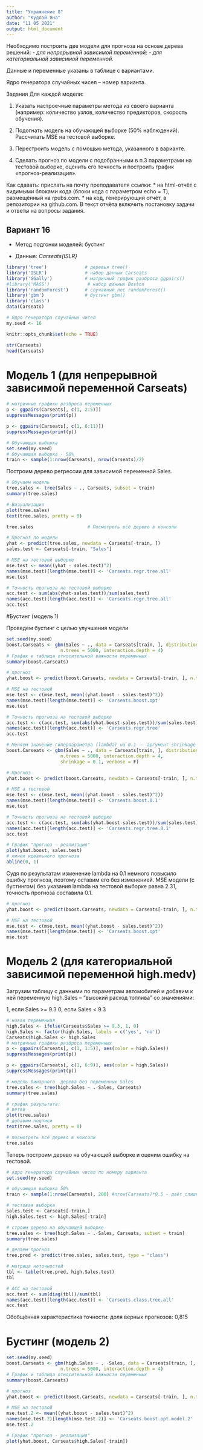 ---
title: "Упражнение 8"
author: "Кудлай Яна"
date: "11 05 2021"
output: html_document
---

Необходимо построить две модели для прогноза на основе дерева решений:
 - *для непрерывной зависимой переменной;* 
 - *для категориальной зависимой переменной.*
 
Данные и переменные указаны в таблице с вариантами.

Ядро генератора случайных чисел – номер варианта.

Задания Для каждой модели:

1. Указать настроечные параметры метода из своего варианта (например: количество узлов, количество предикторов, скорость обучения).

2. Подогнать модель на обучающей выборке (50% наблюдений). Рассчитать MSE на тестовой выборке.

3. Перестроить модель с помощью метода, указанного в варианте.

4. Сделать прогноз по модели с подобранными в п.3 параметрами на тестовой выборке, оценить его точность и построить график «прогноз-реализация».

Как сдавать: прислать на почту преподавателя ссылки: * на html-отчёт с видимыми блоками кода (блоки кода с параметром echo = T), размещённый на rpubs.com.
* на код, генерирующий отчёт, в репозитории на github.com. В текст отчёта включить постановку задачи и ответы на вопросы задания.

## Вариант 16

 - Метод подгонки моделей: бустинг

 - Данные: *Carseats{ISLR}*

```{r setup, include=FALSE}
library('tree')              # деревья tree()
library('ISLR')              # набор данных Carseats
library('GGally')            # матричный график разброса ggpairs()
#library('MASS')              # набор данных Boston
library('randomForest')      # случайный лес randomForest()
library('gbm')               # бустинг gbm()
library('class')
data(Carseats)

# Ядро генератора случайных чисел
my.seed <- 16

knitr::opts_chunk$set(echo = TRUE)
```


```{r}
str(Carseats)
head(Carseats)
```

# Модель 1 (для непрерывной зависимой переменной Carseats)



```{r}
# матричные графики разброса переменных
p <- ggpairs(Carseats[, c(1, 2:5)])
suppressMessages(print(p))

p <- ggpairs(Carseats[, c(1, 6:11)])
suppressMessages(print(p))

```

```{r}
# Обучающая выборка
set.seed(my.seed)
# Обучающая выборка - 50%
train <- sample(1:nrow(Carseats), nrow(Carseats)/2)
```

Построим дерево регрессии для зависимой переменной Sales.

```{r}
# Обучаем модель
tree.sales <- tree(Sales ~ ., Carseats, subset = train)
summary(tree.sales)
```

```{r}
# Визуализация
plot(tree.sales)
text(tree.sales, pretty = 0)

tree.sales                    # Посмотреть всё дерево в консоли
```

```{r}
# Прогноз по модели 
yhat <- predict(tree.sales, newdata = Carseats[-train, ])
sales.test <- Carseats[-train, "Sales"]

# MSE на тестовой выборке
mse.test <- mean((yhat - sales.test)^2)
names(mse.test)[length(mse.test)] <- 'Carseats.regr.tree.all'
mse.test

# Точность прогноза на тестовой выборке
acc.test <- sum(abs(yhat-sales.test))/sum(sales.test)
names(acc.test)[length(acc.test)] <- 'Carseats.regr.tree.all'
acc.test
```

#Бустинг (модель 1)

Проведем бустинг с целью улучшения модели

```{r}
set.seed(my.seed)
boost.Carseats <- gbm(Sales ~ ., data = Carseats[train, ], distribution = "gaussian",
                    n.trees = 5000, interaction.depth = 4)
# График и таблица относительной важности переменных
summary(boost.Carseats)
```

```{r}
# прогноз
yhat.boost <- predict(boost.Carseats, newdata = Carseats[-train, ], n.trees = 5000)

# MSE на тестовой
mse.test <- c(mse.test, mean((yhat.boost - sales.test)^2))
names(mse.test)[length(mse.test)] <- 'Carseats.boost.opt'
mse.test

# Точность прогноза на тестовой выборке
acc.test <- c(acc.test, sum(abs(yhat.boost-sales.test))/sum(sales.test))
names(acc.test)[length(acc.test)] <- 'Carseats.regr.tree'
acc.test
```

```{r}
# Меняем значение гиперпараметра (lambda) на 0.1 -- аргумент shrinkage
boost.Carseats <- gbm(Sales ~ ., data = Carseats[train, ], distribution = "gaussian",
                    n.trees = 5000, interaction.depth = 4, 
                    shrinkage = 0.1, verbose = F)

# Прогноз
yhat.boost <- predict(boost.Carseats, newdata = Carseats[-train, ], n.trees = 5000)

# MSE а тестовой
mse.test <- c(mse.test, mean((yhat.boost - sales.test)^2))
names(mse.test)[length(mse.test)] <- 'Carseats.boost.0.1'
mse.test

# Точность прогноза на тестовой выборке
acc.test <- c(acc.test, sum(abs(yhat.boost-sales.test))/sum(sales.test))
names(acc.test)[length(acc.test)] <- 'Carseats.regr.tree.0.1'
acc.test
```

```{r}
# График "прогноз - реализация"
plot(yhat.boost, sales.test)
# линия идеального прогноза
abline(0, 1) 
```

Судя по результатам изменение lambda на 0.1 немного повысило ошибку прогноза, поэтому оставим его без измененией. MSE модели (с бустингом) без указания lambda на тестовой выборке равна 2.31, точность прогноза составила 0.1.

```{r}
# прогноз
yhat.boost <- predict(boost.Carseats, newdata = Carseats[-train, ], n.trees = 5000)

# MSE на тестовой
mse.test <- c(mse.test, mean((yhat.boost - sales.test)^2))
names(mse.test)[length(mse.test)] <- 'Carseats.boost.opt'
mse.test
```


# Модель 2 (для категориальной зависимой переменной high.medv) 
Загрузим таблицу с данными по параметрам автомобилей и добавим к ней переменную high.Sales – “высокий расход топлива” со значениями:

1, если Sales >= 9.3
0, если Sales < 9.3

```{r}
# новая переменная
high.Sales <- ifelse(Carseats$Sales >= 9.3, 1, 0)
high.Sales <- factor(high.Sales, labels = c('yes', 'no'))
Carseats$high.Sales <- high.Sales 
# матричные графики разброса переменных
p <- ggpairs(Carseats[, c(1, 1:5)], aes(color = high.Sales))
suppressMessages(print(p))

p <- ggpairs(Carseats[, c(1, 6:9)], aes(color = high.Sales))
suppressMessages(print(p))
```


```{r}
# модель бинарного  дерева без переменных Sales
tree.sales <- tree(high.Sales ~ .-Sales, Carseats)
summary(tree.sales)
```

```{r}
# график результата:
# ветви
plot(tree.sales)
# добавим подписи
text(tree.sales, pretty = 0)

# посмотреть всё дерево в консоли
tree.sales   
```

Теперь построим дерево на обучающей выборке и оценим ошибку на тестовой.

```{r}
# ядро генератора случайных чисел по номеру варианта
set.seed(my.seed)

# обучающая выборка 50%
train <- sample(1:nrow(Carseats), 200) #nrow(Carseats)*0.5 - даёт слишком мало узлов

# тестовая выборка
sales.test <- Carseats[-train,]
high.Sales.test <- high.Sales[-train]

# строим дерево на обучающей выборке
tree.sales <- tree(high.Sales ~ .-Sales, Carseats, subset = train)
summary(tree.sales)
```

```{r}
# делаем прогноз
tree.pred <- predict(tree.sales, sales.test, type = "class")

# матрица неточностей
tbl <- table(tree.pred, high.Sales.test)
tbl
```

```{r}
# ACC на тестовой
acc.test <- sum(diag(tbl))/sum(tbl)
names(acc.test)[length(acc.test)] <- 'Carseats.class.tree.all'
acc.test
```

Обобщённая характеристика точности: доля верных прогнозов: 0,815

# Бустинг (модель 2)

```{r}
set.seed(my.seed)
boost.Carseats <- gbm(high.Sales ~ . -Sales, data = Carseats[train, ], distribution = "gaussian",
                    n.trees = 5000, interaction.depth = 4)
# График и таблица относительной важности переменных
summary(boost.Carseats) 
```

```{r}
# прогноз
yhat.boost <- predict(boost.Carseats, newdata = Carseats[-train, ], n.trees = 5000)

# MSE на тестовой
mse.test.2 <- mean((yhat.boost - sales.test)^2)
names(mse.test.2)[length(mse.test.2)] <- 'Carseats.boost.opt.model.2'
mse.test.2
```


```{r}
# График "прогноз - реализация"
plot(yhat.boost, Carseats$high.Sales[-train])
```

